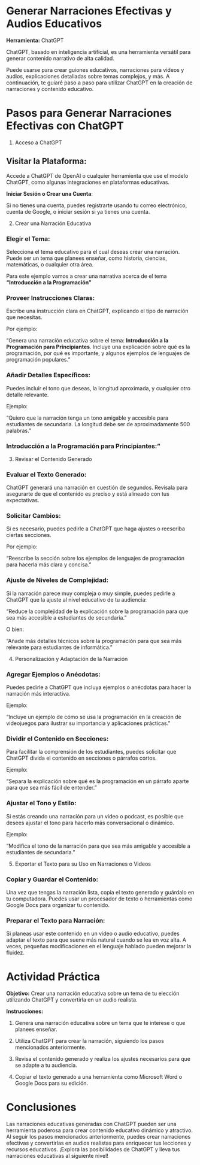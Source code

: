 :::{.justify}
# Generar Narraciones Efectivas y Audios Educativos

**Herramienta:** ChatGPT 

ChatGPT, basado en inteligencia artificial, es una herramienta versátil para generar contenido narrativo de alta calidad. 

Puede usarse para crear guiones educativos, narraciones para videos y audios, explicaciones detalladas sobre temas complejos, y más. A continuación, te guiaré paso a paso para utilizar ChatGPT en la creación de narraciones y contenido educativo.

# Pasos para Generar Narraciones Efectivas con ChatGPT

1. Acceso a ChatGPT

## Visitar la Plataforma:

Accede a ChatGPT de OpenAI o cualquier herramienta que use el modelo ChatGPT, como algunas integraciones en plataformas educativas.

**Iniciar Sesión o Crear una Cuenta**:

Si no tienes una cuenta, puedes registrarte usando tu correo electrónico, cuenta de Google, o iniciar sesión si ya tienes una cuenta.

2. Crear una Narración Educativa

### Elegir el Tema:

Selecciona el tema educativo para el cual deseas crear una narración. Puede ser un tema que planees enseñar, como historia, ciencias, matemáticas, o cualquier otra área.

Para este ejemplo vamos a crear una narrativa acerca de el tema **"Introducción a la Programación"**

### Proveer Instrucciones Claras:

Escribe una instrucción clara en ChatGPT, explicando el tipo de narración que necesitas. 

Por ejemplo:

"Genera una narración educativa sobre el tema: **Introducción a la Programación para Principiantes**. Incluye una explicación sobre qué es la programación, por qué es importante, y algunos ejemplos de lenguajes de programación populares." 

### Añadir Detalles Específicos:

Puedes incluir el tono que deseas, la longitud aproximada, y cualquier otro detalle relevante. 

Ejemplo:

"Quiero que la narración tenga un tono amigable y accesible para estudiantes de secundaria. La longitud debe ser de aproximadamente 500 palabras." 

### Introducción a la Programación para Principiantes:"

3. Revisar el Contenido Generado

### Evaluar el Texto Generado:

ChatGPT generará una narración en cuestión de segundos. Revísala para asegurarte de que el contenido es preciso y está alineado con tus expectativas.

### Solicitar Cambios:

Si es necesario, puedes pedirle a ChatGPT que haga ajustes o reescriba ciertas secciones. 

Por ejemplo:

"Reescribe la sección sobre los ejemplos de lenguajes de programación para hacerla más clara y concisa."

### Ajuste de Niveles de Complejidad:

Si la narración parece muy compleja o muy simple, puedes pedirle a ChatGPT que la ajuste al nivel educativo de tu audiencia:

"Reduce la complejidad de la explicación sobre la programación para que sea más accesible a estudiantes de secundaria."

O bien: 

"Añade más detalles técnicos sobre la programación para que sea más relevante para estudiantes de informática."

4. Personalización y Adaptación de la Narración

### Agregar Ejemplos o Anécdotas:

Puedes pedirle a ChatGPT que incluya ejemplos o anécdotas para hacer la narración más interactiva. 

Ejemplo:

"Incluye un ejemplo de cómo se usa la programación en la creación de videojuegos para ilustrar su importancia y aplicaciones prácticas."

### Dividir el Contenido en Secciones:

Para facilitar la comprensión de los estudiantes, puedes solicitar que ChatGPT divida el contenido en secciones o párrafos cortos. 

Ejemplo:

"Separa la explicación sobre qué es la programación en un párrafo aparte para que sea más fácil de entender."

### Ajustar el Tono y Estilo:

Si estás creando una narración para un video o podcast, es posible que desees ajustar el tono para hacerlo más conversacional o dinámico. 

Ejemplo:

"Modifica el tono de la narración para que sea más amigable y accesible a estudiantes de secundaria."

5. Exportar el Texto para su Uso en Narraciones o Videos

### Copiar y Guardar el Contenido:

Una vez que tengas la narración lista, copia el texto generado y guárdalo en tu computadora. Puedes usar un procesador de texto o herramientas como Google Docs para organizar tu contenido.

### Preparar el Texto para Narración:

Si planeas usar este contenido en un video o audio educativo, puedes adaptar el texto para que suene más natural cuando se lea en voz alta. A veces, pequeñas modificaciones en el lenguaje hablado pueden mejorar la fluidez.

# Actividad Práctica

**Objetivo:** Crear una narración educativa sobre un tema de tu elección utilizando ChatGPT y convertirla en un audio realista.

**Instrucciones:**

1. Genera una narración educativa sobre un tema que te interese o que planees enseñar.

2. Utiliza ChatGPT para crear la narración, siguiendo los pasos mencionados anteriormente.

3. Revisa el contenido generado y realiza los ajustes necesarios para que se adapte a tu audiencia.

4. Copiar el texto generado a una herramienta como Microsoft Word o Google Docs para su edición.

# Conclusiones

Las narraciones educativas generadas con ChatGPT pueden ser una herramienta poderosa para crear contenido educativo dinámico y atractivo. Al seguir los pasos mencionados anteriormente, puedes crear narraciones efectivas y convertirlas en audios realistas para enriquecer tus lecciones y recursos educativos. ¡Explora las posibilidades de ChatGPT y lleva tus narraciones educativas al siguiente nivel!
:::
